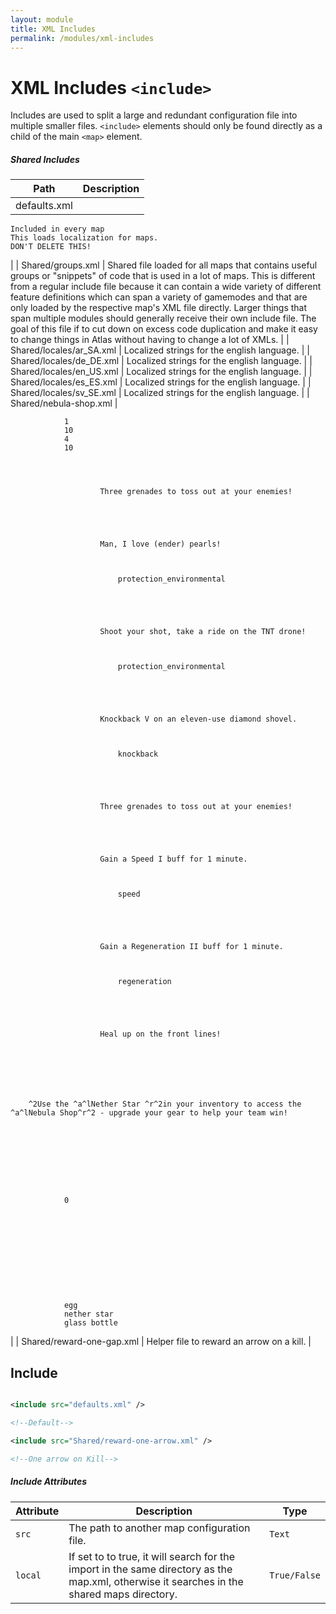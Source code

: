 ```yaml
---
layout: module
title: XML Includes
permalink: /modules/xml-includes
---
```


# XML Includes `<include>`

Includes are used to split a large and redundant configuration file into multiple smaller files. `<include>` elements should only be found directly as a child of the main `<map>` element.

##### Shared Includes

| Path | Description |
| --- | --- |
| defaults.xml | 
    Included in every map
    This loads localization for maps.
    DON'T DELETE THIS!
 |
| Shared/groups.xml | 
    Shared file loaded for all maps that contains useful groups or "snippets" of code that is used in a lot of maps.
    This is different from a regular include file because it can contain a wide variety of different feature definitions which can span a
    variety of gamemodes and that are only loaded by the respective map's XML file directly.
    Larger things that span multiple modules should generally receive their own include file.
    The goal of this file if to cut down on excess code duplication and make it easy to change things in Atlas without having to change a lot of XMLs.
 |
| Shared/locales/ar_SA.xml |  Localized strings for the english language.  |
| Shared/locales/de_DE.xml |  Localized strings for the english language.  |
| Shared/locales/en_US.xml |  Localized strings for the english language.  |
| Shared/locales/es_ES.xml |  Localized strings for the english language.  |
| Shared/locales/sv_SE.xml |  Localized strings for the english language.  |
| Shared/nebula-shop.xml | 
	
		
			
				1
				10
				4
				10
			
			
				
					
						Three grenades to toss out at your enemies!
					
					
				
				
					
						Man, I love (ender) pearls!
					
					
						
							protection_environmental
						
					
				
				
					
						Shoot your shot, take a ride on the TNT drone!
					
					
						
							protection_environmental
						
					
				
				
					
						Knockback V on an eleven-use diamond shovel.
					
					
						
							knockback
						
					
				
				
					
						Three grenades to toss out at your enemies!
					
					
				
				
					
						Gain a Speed I buff for 1 minute.
					
					
						
							speed
						
					
				
				
					
						Gain a Regeneration II buff for 1 minute.
					
					
						
							regeneration
						
					
				
				
					
						Heal up on the front lines!
					
					
				
			
		
	
	
		^2Use the ^a^lNether Star ^r^2in your inventory to access the ^a^lNebula Shop^r^2 - upgrade your gear to help your team win!
	
	
		
			
		
	
	
		
			
				0
				
			
		
	
	
		
		
	
	
		
			
				egg
				nether star
				glass bottle
			
		
	
	
 |
| Shared/reward-one-gap.xml |  Helper file to reward an arrow on a kill.  |

## Include

```xml

<include src="defaults.xml" />

<!--Default-->

<include src="Shared/reward-one-arrow.xml" />

<!--One arrow on Kill-->

```

##### Include Attributes

| Attribute | Description | Type |
| --- | --- | --- |
| `src` | The path to another map configuration file. | `Text` |
| `local` | If set to to true, it will search for the import in the same directory as the map.xml, otherwise it searches in the shared maps directory. | `True/False` |

